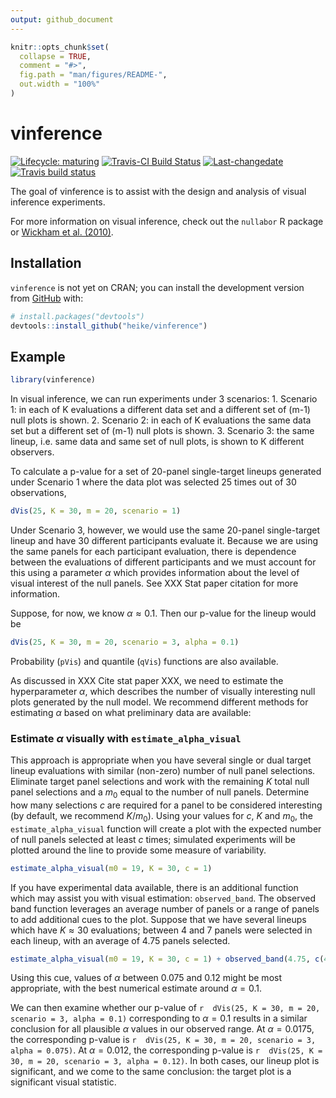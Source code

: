 ```yaml
---
output: github_document
---
```


<!-- README.md is generated from README.Rmd. Please edit that file -->

```r
knitr::opts_chunk$set(
  collapse = TRUE,
  comment = "#>",
  fig.path = "man/figures/README-",
  out.width = "100%"
)
```

# vinference

<!-- badges: start -->
[![Lifecycle: maturing](https://img.shields.io/badge/lifecycle-maturing-blue.svg)](https://www.tidyverse.org/lifecycle/#maturing)
[![Travis-CI Build Status](https://travis-ci.org/heike/vinference?branch=master)](https://travis-ci.org/heike/vinference)
[![Last-changedate](https://img.shields.io/badge/last%20change-`r gsub('-', '--', Sys.Date())`-yellowgreen.svg)](/commits/master)
[![Travis build status](https://travis-ci.com/heike/vinference.svg?branch=master)](https://travis-ci.com/heike/vinference)
<!-- badges: end -->

The goal of vinference is to assist with the design and analysis of visual inference experiments. 

For more information on visual inference, check out the `nullabor` R package or [Wickham et al. (2010)](https://doi.org/10.1109/TVCG.2010.161). 

## Installation

`vinference` is not yet on CRAN; you can install the development version from [GitHub](https://github.com/) with:

``` r
# install.packages("devtools")
devtools::install_github("heike/vinference")
```

## Example
```r
library(vinference)
```

In visual inference, we can run experiments under 3 scenarios:
1. Scenario 1: in each of K evaluations a different data set and a different set of (m-1) null plots is shown.
2. Scenario 2: in each of K evaluations the same data set but a different set of (m-1) null plots is shown.
3. Scenario 3: the same lineup, i.e. same data and same set of null plots, is shown to K different observers.

To calculate a p-value for a set of 20-panel single-target lineups generated under Scenario 1 where the data plot was selected 25 times out of 30 observations, 

```r
dVis(25, K = 30, m = 20, scenario = 1)
```

Under Scenario 3, however, we would use the same 20-panel single-target lineup and have 30 different participants evaluate it. Because we are using the same panels for each participant evaluation, there is dependence between the evaluations of different participants and we must account for this using a parameter $\alpha$ which provides information about the level of visual interest of the null panels. See XXX Stat paper citation for more information.

Suppose, for now, we know $\alpha \approx 0.1$. Then our p-value for the lineup would be 
```r
dVis(25, K = 30, m = 20, scenario = 3, alpha = 0.1)
```

Probability (`pVis`) and quantile (`qVis`) functions are also available.

As discussed in XXX Cite stat paper XXX, we need to estimate the hyperparameter $\alpha$, which describes the number of visually interesting null plots generated by the null model. We recommend different methods for estimating $\alpha$ based on what preliminary data are available:

### Estimate $\alpha$ visually with `estimate_alpha_visual`

This approach is appropriate when you have several single or dual target lineup evaluations with similar (non-zero) number of null panel selections. Eliminate target panel selections and work with the remaining $K$ total null panel selections and a $m_0$ equal to the number of null panels. Determine how many selections $c$ are required for a panel to be considered interesting (by default, we recommend $K/m_0$). Using your values for $c$, $K$ and $m_0$, the `estimate_alpha_visual` function will create a plot with the expected number of null panels selected at least $c$ times; simulated experiments will be plotted around the line to provide some measure of variability.

```r
estimate_alpha_visual(m0 = 19, K = 30, c = 1)
```
If you have experimental data available, there is an additional function which may assist you with visual estimation: `observed_band`. The observed band function leverages an average number of panels or a range of panels to add additional cues to the plot. Suppose that we have several lineups which have $K\approx30$  evaluations; between 4 and 7 panels were selected in each lineup, with an average of 4.75 panels selected.

```r
estimate_alpha_visual(m0 = 19, K = 30, c = 1) + observed_band(4.75, c(4, 7))
```
Using this cue, values of $\alpha$ between 0.075 and 0.12 might be most appropriate, with the best numerical estimate around $\alpha=0.1$.

We can then examine whether our p-value of `r 
dVis(25, K = 30, m = 20, scenario = 3, alpha = 0.1)` corresponding to $\alpha=0.1$ results in a similar conclusion for all plausible $\alpha$ values in our observed range. At $\alpha=0.0175$, the corresponding p-value is `r 
dVis(25, K = 30, m = 20, scenario = 3, alpha = 0.075)`. At $\alpha=0.012$, the corresponding p-value is `r 
dVis(25, K = 30, m = 20, scenario = 3, alpha = 0.12)`. In both cases, our lineup plot is significant, and we come to the same conclusion: the target plot is a significant visual statistic.


